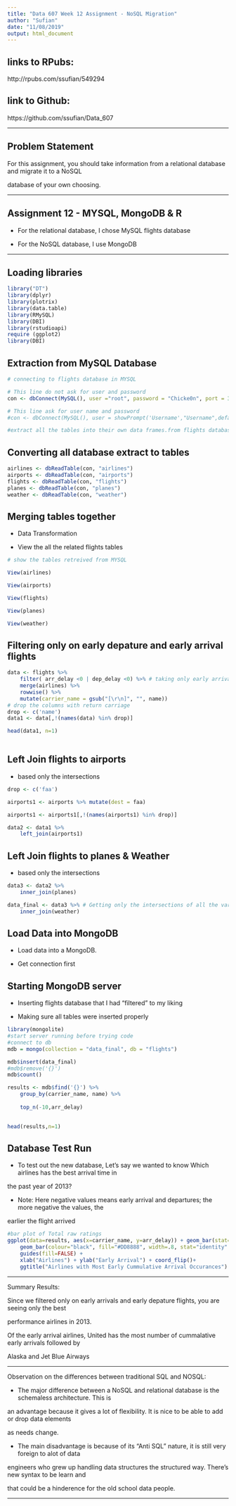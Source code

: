 ---
title: "Data 607 Week 12 Assignment - NoSQL Migration"
author: "Sufian"
date: "11/08/2019"
output: html_document
---

## links to RPubs:

http://rpubs.com/ssufian/549294


## link to Github:

https://github.com/ssufian/Data_607


--------------------------------------------------------------------------------

\clearpage

## Problem Statement

For this assignment, you should take information from a relational database and migrate it to a NoSQL

database of your own choosing. 

--------------------------------------------------------------------------------

\clearpage

## Assignment 12 - MYSQL, MongoDB & R 

- For the relational database, I chose MySQL flights database

- For the NoSQL database, I use MongoDB 

--------------------------------------------------------------------------------

\clearpage

## Loading libraries

```{r,message=FALSE, warning=FALSE}
library("DT")
library(dplyr)
library(plotrix)
library(data.table)
library(RMySQL)
library(DBI)
library(rstudioapi)
require (ggplot2)
library(DBI)
```

## Extraction from MySQL Database

```{r,message=FALSE, warning=FALSE}
# connecting to flights database in MYSQL

# This line do not ask for user and password
con <- dbConnect(MySQL(), user ="root", password = "Chicke0n", port = 3306, dbname = "flights", host = "localhost")

# This line ask for user name and password
#con <- dbConnect(MySQL(), user = showPrompt('Username',"Username",default="root"), password = #askForPassword(), port = 3306, dbname = "flights",host = "localhost")

#extract all the tables into their own data frames.from flights database

```

## Converting all database extract to tables

```{r}
airlines <- dbReadTable(con, "airlines")
airports <- dbReadTable(con, "airports")
flights <- dbReadTable(con, "flights")
planes <- dbReadTable(con, "planes")
weather <- dbReadTable(con, "weather")


```

## Merging tables together

- Data Transformation

- View the all the related flights tables

```{r}

# show the tables retreived from MYSQL

View(airlines)

View(airports)

View(flights)

View(planes)

View(weather)
```

## Filtering only on early depature and early arrival flights

```{r}
data <- flights %>% 
    filter( arr_delay <0 | dep_delay <0) %>% # taking only early arrivals & departures
    merge(airlines) %>% 
    rowwise() %>% 
    mutate(carrier_name = gsub("[\r\n]", "", name))
# drop the columns with return carriage
drop <- c('name')
data1 <- data[,!(names(data) %in% drop)]

head(data1, n=1)    
    
```

## Left Join flights to airports

- based only the intersections

```{r}
drop <- c('faa')

airports1 <- airports %>% mutate(dest = faa)

airports1 <- airports1[,!(names(airports1) %in% drop)]

data2 <- data1 %>% 
    left_join(airports1)
```

## Left Join flights to planes & Weather

- based only the intersections


```{r}
data3 <- data2 %>% 
    inner_join(planes)

data_final <- data3 %>% # Getting only the intersections of all the various tables
    inner_join(weather)

```

## Load Data into MongoDB

- Load data into a MongoDB.

- Get connection first

## Starting MongoDB server

- Inserting flights database that I had "filtered" to my liking

- Making sure all tables were inserted properly

```{r}
library(mongolite)
#start server running before trying code
#connect to db
mdb = mongo(collection = "data_final", db = "flights")

mdb$insert(data_final)
#mdb$remove('{}')
mdb$count()
```

```{r}

results <- mdb$find('{}') %>% 
    group_by(carrier_name, name) %>% 
    
    top_n(-10,arr_delay) 
     

head(results,n=1)
```

## Database Test Run

- To test out the new database, Let’s say we wanted to know Which airlines has the best arrival time in

the past year of 2013?  

- Note: Here negative values means early arrival and departures; the more negative the values, the 

earlier the flight arrived

```{r}

#bar plot of Total raw ratings
ggplot(data=results, aes(x=carrier_name, y=arr_delay)) + geom_bar(stat="identity" )+
    geom_bar(colour="black", fill="#DD8888", width=.8, stat="identity" ) + 
    guides(fill=FALSE) +
    xlab("Airlines") + ylab("Early Arrival") + coord_flip()+
    ggtitle("Airlines with Most Early Cummulative Arrival Occurances")

```

--------------------------------------------------------------------------------

\clearpage

Summary Results:

Since we filtered only on early arrivals and early depature flights, you are seeing only the best 

performance airlines in 2013.  

Of the early arrival airlines, United has the most number of cummalative early arrivals followed by 

Alaska and Jet Blue Airways

--------------------------------------------------------------------------------

\clearpage

Observation on the differences between traditional SQL and NOSQL:

- The major difference between a NoSQL and relational database is the schemaless architecture. This is

an advantage because it gives a lot of flexibility. It is nice to be able to add or drop data elements

as needs change.

- The main disadvantage is because of its "Anti SQL" nature, it is still very foreign to alot of data

engineers who grew up handling data structures the structured way. There's new syntax to be learn and 

that could be a hinderence for the old school data people.


--------------------------------------------------------------------------------

\clearpage



